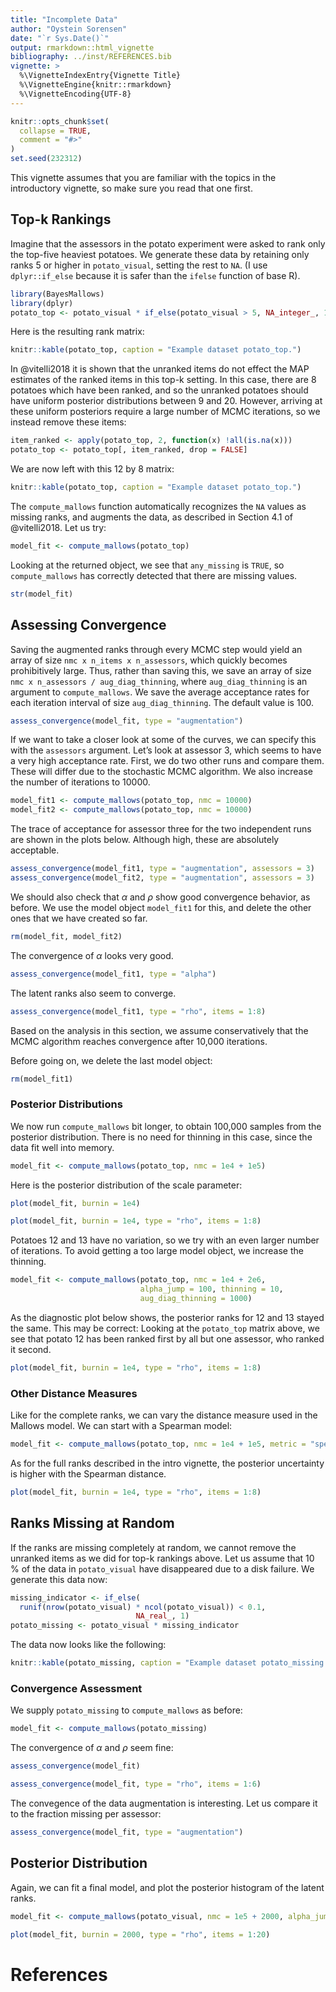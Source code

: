 ```yaml
---
title: "Incomplete Data"
author: "Oystein Sorensen"
date: "`r Sys.Date()`"
output: rmarkdown::html_vignette
bibliography: ../inst/REFERENCES.bib
vignette: >
  %\VignetteIndexEntry{Vignette Title}
  %\VignetteEngine{knitr::rmarkdown}
  %\VignetteEncoding{UTF-8}
---
```


```r
knitr::opts_chunk$set(
  collapse = TRUE,
  comment = "#>"
)
set.seed(232312)
```

This vignette assumes that you are familiar with the topics in the introductory vignette, so make sure you read that one first. 

## Top-k Rankings

Imagine that the assessors in the potato experiment were asked to rank only the top-five heaviest potatoes. We generate these data by retaining only ranks 5 or higher in `potato_visual`, setting the rest to `NA`. (I use `dplyr::if_else` because it is safer than the `ifelse` function of base R).

```r
library(BayesMallows)
library(dplyr)
potato_top <- potato_visual * if_else(potato_visual > 5, NA_integer_, 1L)
```

Here is the resulting rank matrix:

```r
knitr::kable(potato_top, caption = "Example dataset potato_top.")
```

In @vitelli2018 it is shown that the unranked items do not effect the MAP estimates of the ranked items in this top-k setting. In this case, there are 8 potatoes which have been ranked, and so the unranked potatoes should have uniform posterior distributions between 9 and 20. However, arriving at these uniform posteriors require a large number of MCMC iterations, so we instead remove these items:

```r
item_ranked <- apply(potato_top, 2, function(x) !all(is.na(x)))
potato_top <- potato_top[, item_ranked, drop = FALSE]
```

We are now left with this 12 by 8 matrix:

```r
knitr::kable(potato_top, caption = "Example dataset potato_top.")
```

The `compute_mallows` function automatically recognizes the `NA` values as missing ranks, and augments the data, as described in Section 4.1 of @vitelli2018. Let us try:

```r
model_fit <- compute_mallows(potato_top)
```

Looking at the returned object, we see that `any_missing` is `TRUE`, so `compute_mallows` has correctly detected that there are missing values.
```r
str(model_fit)
```

## Assessing Convergence

Saving the augmented ranks through every MCMC step would yield an array of size `nmc x n_items x n_assessors`, which quickly becomes prohibitively large. Thus, rather than saving this, we save an array of size `nmc x n_assessors / aug_diag_thinning`, where `aug_diag_thinning` is an argument to `compute_mallows`. We save the average acceptance rates for each iteration interval of size `aug_diag_thinning`. The default value is 100.

```r
assess_convergence(model_fit, type = "augmentation")
```

If we want to take a closer look at some of the curves, we can specify this with the `assessors` argument. Let's look at assessor 3, which seems to have a very high acceptance rate. First, we do two other runs and compare them. These will differ due to the stochastic MCMC algorithm. We also increase the number of iterations to 10000.

```r
model_fit1 <- compute_mallows(potato_top, nmc = 10000)
model_fit2 <- compute_mallows(potato_top, nmc = 10000)
```

The trace of acceptance for assessor three for the two independent runs are shown in the plots below. Although high, these are absolutely acceptable.

```r
assess_convergence(model_fit1, type = "augmentation", assessors = 3)
assess_convergence(model_fit2, type = "augmentation", assessors = 3)
```

We should also check that $\alpha$ and $\rho$ show good convergence behavior, as before. We use the model object `model_fit1` for this, and delete the other ones that we have created so far.

```r
rm(model_fit, model_fit2)
```

The convergence of $\alpha$ looks very good.
```r
assess_convergence(model_fit1, type = "alpha")
```

The latent ranks also seem to converge.

```r
assess_convergence(model_fit1, type = "rho", items = 1:8)
```

Based on the analysis in this section, we assume conservatively that the MCMC algorithm reaches convergence after 10,000 iterations.

Before going on, we delete the last model object:

```r
rm(model_fit1)
```


### Posterior Distributions

We now run `compute_mallows` bit longer, to obtain 100,000 samples from the posterior distribution. There is no need for thinning in this case, since the data fit well into memory.

```r
model_fit <- compute_mallows(potato_top, nmc = 1e4 + 1e5)
```

Here is the posterior distribution of the scale parameter:
```r
plot(model_fit, burnin = 1e4)
```



```r
plot(model_fit, burnin = 1e4, type = "rho", items = 1:8)
```

Potatoes 12 and 13 have no variation, so we try with an even larger number of iterations. To avoid getting a too large model object, we increase the thinning.

```r
model_fit <- compute_mallows(potato_top, nmc = 1e4 + 2e6, 
                             alpha_jump = 100, thinning = 10, 
                             aug_diag_thinning = 1000)
```

As the diagnostic plot below shows, the posterior ranks for 12 and 13 stayed the same. This may be correct: Looking at the `potato_top` matrix above, we see that potato 12 has been ranked first by all but one assessor, who ranked it second. 

```r
plot(model_fit, burnin = 1e4, type = "rho", items = 1:8)
```

### Other Distance Measures

Like for the complete ranks, we can vary the distance measure used in the Mallows model. We can start with a Spearman model:

```r
model_fit <- compute_mallows(potato_top, nmc = 1e4 + 1e5, metric = "spearman")
```

As for the full ranks described in the intro vignette, the posterior uncertainty is higher with the Spearman distance.

```r
plot(model_fit, burnin = 1e4, type = "rho", items = 1:8)
```

## Ranks Missing at Random

If the ranks are missing completely at random, we cannot remove the unranked items as we did for top-k rankings above. Let us assume that 10 % of the data in `potato_visual` have disappeared due to a disk failure. We generate this data now:

```r
missing_indicator <- if_else(
  runif(nrow(potato_visual) * ncol(potato_visual)) < 0.1,
                            NA_real_, 1)
potato_missing <- potato_visual * missing_indicator
```

The data now looks like the following:

```r
knitr::kable(potato_missing, caption = "Example dataset potato_missing.")
```

### Convergence Assessment
We supply `potato_missing` to `compute_mallows` as before:

```r
model_fit <- compute_mallows(potato_missing)
```

The convergence of $\alpha$ and $\rho$ seem fine:
```r
assess_convergence(model_fit)
```

```r
assess_convergence(model_fit, type = "rho", items = 1:6)
```

The convegence of the data augmentation is interesting. Let us compare it to the fraction missing per assessor:

```r
assess_convergence(model_fit, type = "augmentation")
```


## Posterior Distribution

Again, we can fit a final model, and plot the posterior histogram of the latent ranks.

```r
model_fit <- compute_mallows(potato_visual, nmc = 1e5 + 2000, alpha_jump = 10)
```

```r
plot(model_fit, burnin = 2000, type = "rho", items = 1:20)
```

# References
